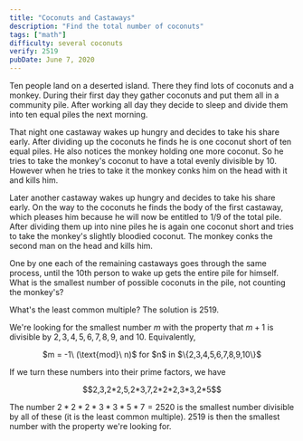 ```yaml
---
title: "Coconuts and Castaways"
description: "Find the total number of coconuts"
tags: ["math"]
difficulty: several coconuts
verify: 2519
pubDate: June 7, 2020
---
```


Ten people land on a deserted island. There they find lots of coconuts and a monkey. During their first day they gather coconuts and put them all in a community pile. After working all day they decide to sleep and divide them into ten equal piles the next morning.

That night one castaway wakes up hungry and decides to take his share early. After dividing up the coconuts he finds he is one coconut short of ten equal piles. He also notices the monkey holding one more coconut. So he tries to take the monkey's coconut to have a total evenly divisible by 10. However when he tries to take it the monkey conks him on the head with it and kills him.

Later another castaway wakes up hungry and decides to take his share early. On the way to the coconuts he finds the body of the first castaway, which pleases him because he will now be entitled to 1/9 of the total pile. After dividing them up into nine piles he is again one coconut short and tries to take the monkey's slightly bloodied coconut. The monkey conks the second man on the head and kills him.

One by one each of the remaining castaways goes through the same process, until the 10th person to wake up gets the entire pile for himself. What is the smallest number of possible coconuts in the pile, not counting the monkey's?

<Hint>
What's the least common multiple?
</Hint>

<Solution>
<LatexWrapper>
The solution is 2519.

We're looking for the smallest number $m$ with the property that
$m + 1$ is divisible by $2, 3, 4, 5, 6, 7, 8, 9$, and $10$. Equivalently, 

<center>$m = -1\ (\text{mod}\ n)$ for $n$ in $\{2,3,4,5,6,7,8,9,10\}$</center>

If we turn these numbers into their prime factors, we have

<center>$$2,3,2*2,5,2*3,7,2*2*2,3*3,2*5$$</center>

The number $2*2*2*3*3*5*7=2520$ is the smallest number divisible by all of these
(it is the least common multiple). $2519$ is then the smallest number with the
property we're looking for.
</LatexWrapper>
</Solution>